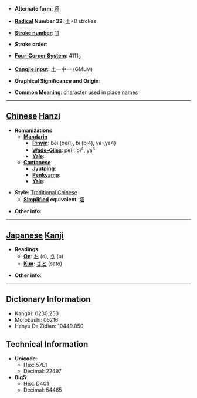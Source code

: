 * '''Alternate form''': [[垭]]

* '''[[Wiktionary:Chinese radical index| Radical]] Number 32''': [[Wiktionary:Chinese radical index 土|土]]+8 strokes

* '''[[Wiktionary:Chinese total strokes index|Stroke number]]''': [[Wiktionary:Chinese total strokes index 11|11]]

* '''Stroke order''': 

* '''[[Wiktionary:Chinese four corner index|Four-Corner System]]''': 4111<sub>2</sub>

* '''[[Wiktionary:Chinese Cangjie index|Cangjie input]]''': 土一中一 (GMLM)

* '''Graphical Significance and Origin''': 

* '''Common Meaning''': character used in place names

----

== [[Chinese]] [[Hanzi]] ==

* '''Romanizations'''
** '''[[Mandarin]]'''
*** '''[[Pinyin]]''': bēi (bei1), bì (bi4), yà (ya4)
*** '''[[Wade-Giles]]''': pei<sup>1</sup>, pi<sup>4</sup>, ya<sup>4</sup>
*** '''[[Yale]]''': 
** '''[[Cantonese]]'''
*** '''[[Jyutping]]''':
*** '''[[Penkyamp]]''': 
*** '''[[Yale]]''': 

* '''Style''': [[Traditional Chinese]] 
** '''[[Simplified Chinese|Simplified]] equivalent''': [[垭]]

* '''Other info''': 

----

== [[Japanese]] [[Kanji]] ==

* '''Readings'''
** '''[[On]]''': [[お]] (o), [[う]] (u)
** '''[[Kun]]''': [[さと]] (sato)

* '''Other info''':  

----

== Dictionary Information ==

* KangXi: 0230.250
* Morobashi: 05216
* Hanyu Da Zidian: 10449.050

== Technical Information ==

* '''Unicode''':
** Hex: 57E1
** Decimal: 22497
* '''Big5''':
** Hex: D4C1
** Decimal: 54465